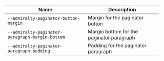 
| Name | Description |
| --- | --- |
| `--admiralty-paginator-button-margin` | Margin for the paginator button |
| `--admiralty-paginator-paragraph-margin-bottom` | Margin bottom for the paginator paragraph |
| `--admiralty-paginator-paragraph-padding` | Padding for the paginator paragraph |

